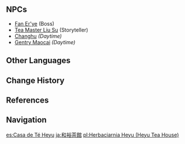 {{Location Infobox
|image        = Heyu Tea House.png
|type         = Point of Interest
|region       = Liyue
|area         = Sea of Clouds
|subarea      = Liyue Harbor
|poi          = Feiyun Slope
}}
{{Location Intro|{{Lang|'''Heyu Tea House'''|zh=和裕茶馆|zh_rm=Héyù Cháguǎn|zh_tl=Peaceful and Plentiful Tea House}}|description=<p>{{If Self|Heyu Tea House|It|Heyu Tea House}} is a {{w|teahouse}} located in the upstairs region of the city, just below [[Northland Bank]] and the upstairs part of [[Xinyue Kiosk]].</p><p>[[Yun Jin]] and the [[Yun-Han Opera Troupe]] are affiliated with the Heyu Tea House, while [[Granny Ruoxin]] used to perform there alongside [[Fan Er'ye]] in their heyday. Using his wealth from his days as a performer, Fan Er'ye purchased the Heyu Tea House some time in the past and is its current owner.</p>}}

==NPCs==
* [[Fan Er'ye]] (Boss)
* [[Tea Master Liu Su]] (Storyteller)
* [[Changhu]] ''(Daytime)''
* [[Gentry Maocai]] ''(Daytime)''

==Other Languages==
{{Other Languages
|en      = Heyu Tea House
|zhs     = 和裕茶馆
|zhs_rm  = Héyù Cháguǎn
|zht     = 和裕茶館
|zht_rm  = Héyù Cháguǎn
|zh_tl   = Peaceful and Plentiful Tea House
|ja      = 和裕茶館
|ja_rm   = Wayuu Chakan<ref>{{Ref/VO|Keqing|雲菫について…|ja}}</ref>
|ja_tl   = Peaceful and Plentiful Tea House{{Sino|ja}}
|ko      = {{tt|화유다관|和裕茶館}}
|ko_rm   = Hwayu-dagwan
|ko_tl   = Peaceful and Plentiful Tea House{{Sino|ko}}
|es      = Casa de Té Heyu
|es_tl   = Heyu Tea House
|fr      = Salon de thé Heyu
|fr_tl   = Heyu Teahouse
|ru      = Чайный дом «Хэюй»
|ru_tl   = "Heyu" Tea House
|th      = โรงน้ำชา Heyu
|th_rm   = Rong-nam-cha Heyu
|th_tl   = Heyu Teahouse
|vi      = {{tt|Hòa Dụ Trà Quán|和裕茶館}}
|vi_tl   = Peaceful and Plentiful Tea House{{Sino|vi}}
|de      = Teehaus Heyu
|de_tl   = Heyu Teahouse
|id      = Heyu Tea House
|pt      = Casa de Chá Heyu
|pt_tl   = Heyu Tea House
|tr      = Heyu Çayevi
|tr_tl   = 
|it      = Sala da tè Heyu
|it_tl   = 
}}

==Change History==
{{Change History|1.0}}

==References==
{{Reflist}}

==Navigation==
{{PoI Navbox|Liyue}}

[[es:Casa de Té Heyu]]
[[ja:和裕茶館]]
[[pl:Herbaciarnia Heyu (Heyu Tea House)]]